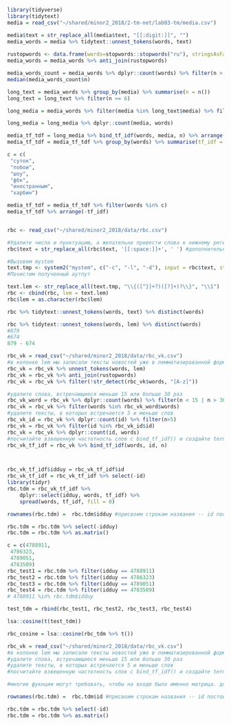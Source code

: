 

```r
library(tidyverse) 
library(tidytext) 
media = read_csv("~/shared/minor2_2018/2-tm-net/lab03-tm/media.csv") 

```

```r
media$text = str_replace_all(media$text, "[[:digit:]]", "")
media_words = media %>% tidytext::unnest_tokens(words, text)
 
rustopwords <- data.frame(words=stopwords::stopwords("ru"), stringsAsFactors=FALSE)
media_words = media_words %>% anti_join(rustopwords)

media_words_count = media_words %>% dplyr::count(words) %>% filter(n > 2 & n < quantile(n, 0.99))
median(media_words_count$n)
```
```r
long_text = media_words %>% group_by(media) %>% summarise(n = n())
long_text = long_text %>% filter(n >= 6)

long_media = media_words %>% filter(media %in% long_text$media) %>% filter(words != "br")

long_media = long_media %>% dplyr::count(media, words)

media_tf_tdf = long_media %>% bind_tf_idf(words, media, n) %>% arrange(-tf_idf)
media_tf_tdf = media_tf_tdf %>% group_by(words) %>% summarise(tf_idf = mean(tf_idf)) %>% arrange(-tf_idf)
```

```r
c = c(
 "суток",
 "побои",
 "шоу",
 "фбк",
 "иностранным",
 "харбин")

media_tf_tdf = media_tf_tdf %>% filter(words %in% c)
media_tf_tdf %>% arrange(-tf_idf)
```


```r




```

```r
rbc <- read_csv("~/shared/minor2_2018/data/rbc.csv")

#Удалите числа и пунктуацию, а желательно привести слова к нижнему регистру. 
rbc$text = str_replace_all(rbc$text, '[[:space:]]+', ' ') #дополнительно удалите лишние пробелы

#Вызовем mystem
text.tmp <- system2("mystem", c("-c", "-l", "-d"), input = rbc$text, stdout=TRUE) 
#Почистим полученный аутпут 

text.lem <- str_replace_all(text.tmp, "\\{([^}]+?)([?]+)?\\}", "\\1")
rbc <- cbind(rbc, lem = text.lem)
rbc$lem = as.character(rbc$lem)

rbc %>% tidytext::unnest_tokens(words, text) %>% distinct(words)

rbc %>% tidytext::unnest_tokens(words, lem) %>% distinct(words)
#879
#674
879 - 674

```

```r
rbc_vk = read_csv("~/shared/minor2_2018/data/rbc_vk.csv") 
#в колонке lem мы записали тексты новостей уже в лемматизированной форме. приведите по этой колонке данные в длинный формат
rbc_vk = rbc_vk %>% unnest_tokens(words, lem)
rbc_vk = rbc_vk %>% anti_join(rustopwords)
rbc_vk = rbc_vk %>% filter(!str_detect(rbc_vk$words, "[A-z]"))

#удалите слова, встречающиеся меньше 15 или больше 30 раз
rbc_vk_word = rbc_vk %>% dplyr::count(words) %>% filter(n < 15 | n > 30)
rbc_vk = rbc_vk %>% filter(words %in% rbc_vk_word$words)
#удалите тексты, в которых встречается 5 и меньше слов
rbc_vk_id = rbc_vk %>% dplyr::count(id) %>% filter(n>5)
rbc_vk = rbc_vk %>% filter(id %in% rbc_vk_id$id)
rbc_vk = rbc_vk %>% dplyr::count(id, words)
#посчитайте взвешенную частотность слов с bind_tf_idf() и создайте term-document matrix
rbc_vk_tf_idf = rbc_vk %>% bind_tf_idf(words, id, n)



rbc_vk_tf_idf$idduy = rbc_vk_tf_idf$id
rbc_vk_tf_idf = rbc_vk_tf_idf %>% select(-id)
library(tidyr)
rbc.tdm = rbc_vk_tf_idf %>%
    dplyr::select(idduy, words, tf_idf) %>%
    spread(words, tf_idf, fill = 0)

rownames(rbc.tdm) =  rbc.tdm$idduy #присвоим строкам названия -- id постов в вк

rbc.tdm = rbc.tdm %>% select(-idduy)
rbc.tdm = rbc.tdm %>% as.matrix()

c = c(4788911,
 4786323,
 4789051,
 4783509)
rbc_test1 = rbc.tdm %>% filter(idduy == 4788911)
rbc_test2 = rbc.tdm %>% filter(idduy == 4786323)
rbc_test3 = rbc.tdm %>% filter(idduy == 4789051)
rbc_test4 = rbc.tdm %>% filter(idduy == 4783509)
# 4788911 %in% rbc.tdm$idduy

test_tdm = rbind(rbc_test1, rbc_test2, rbc_test3, rbc_test4)

lsa::cosine(t(test_tdm))

```


```r



rbc_cosine = lsa::cosine(rbc_tdm %>% t())

```



```r
rbc_vk = read_csv("~/shared/minor2_2018/data/rbc_vk.csv") 
#в колонке lem мы записали тексты новостей уже в лемматизированной форме. приведите по этой колонке данные в длинный формат
#удалите слова, встречающиеся меньше 15 или больше 30 раз
#удалите тексты, в которых встречается 5 и меньше слов
#посчитайте взвешенную частотность слов с bind_tf_idf() и создайте term-document matrix

#многие фукнции могут требовать, чтобы на входе была именно матрица. для этого 

rownames(rbc.tdm) =  rbc.tdm$id #присвоим строкам названия -- id постов в вк 

rbc.tdm = rbc.tdm %>% select(-id)
rbc.tdm = rbc.tdm %>% as.matrix()
```

